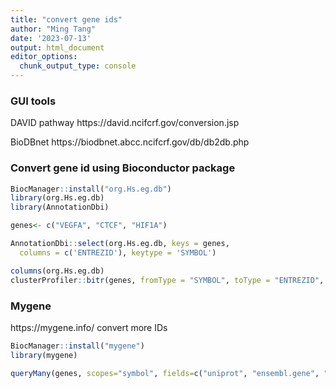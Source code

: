 ```yaml
---
title: "convert gene ids"
author: "Ming Tang"
date: '2023-07-13'
output: html_document
editor_options: 
  chunk_output_type: console
---
```


### GUI tools

DAVID pathway https://david.ncifcrf.gov/conversion.jsp

BioDBnet https://biodbnet.abcc.ncifcrf.gov/db/db2db.php


### Convert gene id using Bioconductor package 
```r
BiocManager::install("org.Hs.eg.db")
library(org.Hs.eg.db)
library(AnnotationDbi)

genes<- c("VEGFA", "CTCF", "HIF1A")

AnnotationDbi::select(org.Hs.eg.db, keys = genes,
  columns = c('ENTREZID'), keytype = 'SYMBOL')

columns(org.Hs.eg.db)
clusterProfiler::bitr(genes, fromType = "SYMBOL", toType = "ENTREZID", OrgDb = org.Hs.eg.db)

```


### Mygene 

https://mygene.info/
convert more IDs

```r
BiocManager::install("mygene")
library(mygene)

queryMany(genes, scopes="symbol", fields=c("uniprot", "ensembl.gene", "reporter"), species="human")
```

